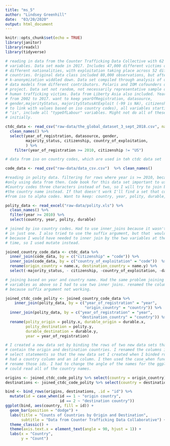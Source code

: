 ```yaml
---
title: "ms_5"
author: "Lindsey Greenhill"
date:  "03/20/2020"
output: html_document
---
```


```r
knitr::opts_chunk$set(echo = TRUE)
library(janitor)
library(readxl)
library(tidyverse)
```

```r

# reading in data from the Counter Trafficking Data Collective with 62 different
# variables. Data set made in 2017. Includes 47,000 different victims of 43
# different nationalities, with exploitation taking place across 52 different
# countries. Original data class included 80,000 observations, but after
# k-anonymization widdled down. Data set compiled through analysis of different
# data models from different contributors. Polaris and IOM cofounders of this
# project. Data set not random, not necessarily representative sample of all
# human trafficking victims. Data from Liberty Asia also included. Years frange
# from 2002 to 2017. want to keep yearOfRegistration, datasource,
# gender,majorityStatus, majorityStatusAtExploit (-99 is NA), citizenship (need
# to link with values based on iso country codes), all variables starting with
# "is", include all "typeOfLabour" variables. Might not do all of these
# initially.

ctdc_data <- read_csv("raw-data/the_global_dataset_3_sept_2018.csv", na = c("", "-99", "NA")) %>% 
  clean_names() %>%
  select(year_of_registration, datasource, gender,
         majority_status, citizenship, country_of_exploitation,
         ) %>%
    filter(year_of_registration >= 2010, citizenship != "US")
```
```r

# data from iso on country codes, which are used in teh ctdc data set

code_data <- read_csv("raw-data/data_csv.csv")  %>% clean_names()
```

```r

#reading in polity data. filtering for rows where year is >= 2010, because I'm
#only using data from then. Code book for this data set important to use.
#Country codes three characters instead of two, so I will try to join based on
#the country name instead. If that doesn't work I'll find a set that converts
#from iso to alpha codes. Want to keep: country, year, polity, durable, persist

polity_data <- read_excel("raw-data/polity.xls") %>%
  clean_names() %>%
  filter(year >= 2010) %>%
  select(country, year, polity, durable)

```

```r

# joined by iso country codes. Had to use inner_joins because it wasn't working
# in just one. I also tried to use the suffix argument, but that  wouldn't work
# because I would have needed to inner join by the two variables at the same
# time, so I used mutate instead.

joined_country_code_data <- ctdc_data %>%
  inner_join(code_data, by = c("citizenship" = "code")) %>%
  inner_join(code_data, by = c("country_of_exploitation" = "code"))  %>%
  rename(origin_country = name.x, destination_country = name.y) %>%
  select(-majority_status, - citizenship, -country_of_exploitation, -datasource)
```

```r

# joining based on year and country name. Had the same problem joining by two
# variables as above so I had to use two inner joins. renamed the columns also
# because suffix argument not working.

joined_ctdc_code_polity <- joined_country_code_data %>%
    inner_join(polity_data, by = c("year_of_registration" = "year",
                                   "origin_country" = "country")) %>%
  inner_join(polity_data, by = c("year_of_registration" = "year", 
                                 "destination_country" = "country")) %>%
  rename(polity_origin = polity.x, durable_origin = durable.x, 
         polity_destination = polity.y, 
         durable_destination = durable.y,
         year = year_of_registration)

```

```r

# I created a new data set by binding the rows of two new data sets that just
# contain the origin and destination countries. I renamed the columns in the
# select statements so that the new data set I created when I binded rows only
# had a country column and an id column. I then used the case_when function to
# rename those ids. I had to change the angle of the names for the ggplot so I
# could read all of the country names.

origins <- joined_ctdc_code_polity %>% select(country = origin_country)
destinations <- joined_ctdc_code_polity %>% select(country = destination_country)

bind <- bind_rows(origins, destinations, .id = "id") %>%
  mutate(id = case_when(id == 1 ~ "origin country", 
                        id == 2 ~ "destination country"))
ggplot(bind, aes(country, fill = id)) +
  geom_bar(position = "dodge") +
  labs(title = "Counts of Countries by Origin and Destination",
       subtitle = "Data from Counter Trafficking Data Collaborative") +
  theme_classic() +
  theme(axis.text.x = element_text(angle = 90, hjust = 1)) +
  labs(x = "Country",
       y = "Count")

```



